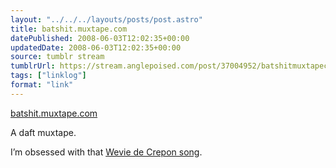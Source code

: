 ```yaml
---
layout: "../../../layouts/posts/post.astro"
title: batshit.muxtape.com
datePublished: 2008-06-03T12:02:35+00:00
updatedDate: 2008-06-03T12:02:35+00:00
source: tumblr stream
tumblrUrl: https://stream.anglepoised.com/post/37004952/batshitmuxtapecom
tags: ["linklog"]
format: "link"
---
```


[batshit.muxtape.com][1]

A daft muxtape.

I&rsquo;m obsessed with that [Wevie de Crepon song][2].

[1]: http://batshit.muxtape.com/
[2]: https://www.youtube.com/watch?v=14g1oGDsMMY
